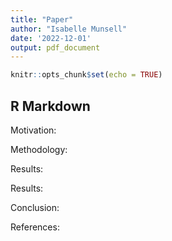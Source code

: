 ```yaml
---
title: "Paper"
author: "Isabelle Munsell"
date: '2022-12-01'
output: pdf_document
---
```


```r
knitr::opts_chunk$set(echo = TRUE)
```

## R Markdown

Motivation:

Methodology:

Results:

Results:

Conclusion:

References: